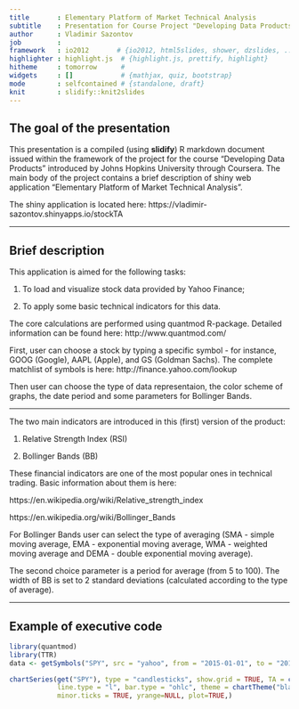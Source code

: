 ```yaml
---
title       : Elementary Platform of Market Technical Analysis
subtitle    : Presentation for Course Project "Developing Data Products"
author      : Vladimir Sazontov
job         : 
framework   : io2012       # {io2012, html5slides, shower, dzslides, ...}
highlighter : highlight.js  # {highlight.js, prettify, highlight}
hitheme     : tomorrow      # 
widgets     : []            # {mathjax, quiz, bootstrap}
mode        : selfcontained # {standalone, draft}
knit        : slidify::knit2slides
---
```


## The goal of the presentation

This presentation is a compiled (using **slidify**) R markdown document issued within the framework of the project for the course "Developing Data Products" introduced by Johns Hopkins University through Coursera. The main body of the project contains a brief description of shiny web 
application "Elementary Platform of Market Technical Analysis".

The shiny application is located here: 
https://vladimir-sazontov.shinyapps.io/stockTA

--- 

## Brief description

This application is aimed for the following tasks:

1. To load and visualize stock data provided by Yahoo Finance;

2. To apply some basic technical indicators for this data.

The core calculations are performed using quantmod R-package. Detailed information can be
found here:
http://www.quantmod.com/

First, user can choose a stock by typing a specific symbol - for instance, GOOG (Google), AAPL (Apple), and GS (Goldman Sachs). The complete matchlist of symbols is here:
http://finance.yahoo.com/lookup

Then user can choose the type of data representaion, the color scheme of graphs, the date period and some parameters for Bollinger Bands.

---


The two main indicators are introduced in this (first) version of the product:

1. Relative Strength Index (RSI)

2. Bollinger Bands (BB)

These financial indicators are one of the most popular ones in technical trading.
Basic information about them is here:

https://en.wikipedia.org/wiki/Relative_strength_index

https://en.wikipedia.org/wiki/Bollinger_Bands


For Bollinger Bands user can select the type of averaging (SMA - simple moving average, 
EMA - exponential moving average, WMA - weighted moving average and DEMA - double exponential moving average). 

The second choice parameter is a period for average (from 5 to 100).
The width of BB is set to 2 standard deviations (calculated according to the type of average).


--- 

## Example of executive code

```r
library(quantmod)
library(TTR)
data <- getSymbols("SPY", src = "yahoo", from = "2015-01-01", to = "2015-06-21", auto.assign = FALSE)
```
```r
chartSeries(get("SPY"), type = "candlesticks", show.grid = TRUE, TA = c(addVo(),addRSI()), TAsep =';',
            line.type = "l", bar.type = "ohlc", theme = chartTheme("black"), major.ticks = 'auto',
            minor.ticks = TRUE, yrange=NULL, plot=TRUE,)
```



